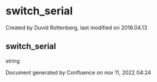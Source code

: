 
# switch_serial 

 Created by  Duvid Rottenberg, last modified on 2018.04.13

## switch_serial

string

Document generated by Confluence on nov 11, 2022 04:24
